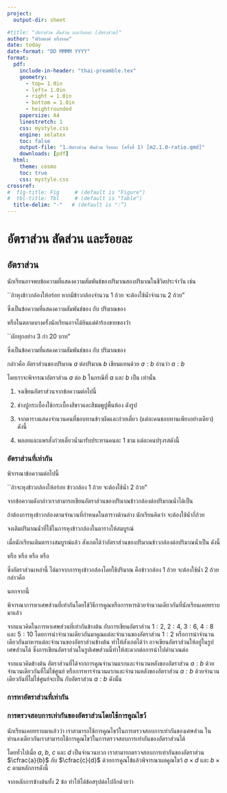---
project:
  output-dir: sheet

#title: "อัตราส่วน สัดส่วน และร้อยละ (อัตราส่วน)"
author: "พิริยพงศ์ หริ่งรอด"
date: today
date-format: "DD MMMM YYYY"
format:
  pdf:
    include-in-header: "thai-preamble.tex"
    geometry:
      - top= 1.0in
      - left= 1.0in
      - right = 1.0in
      - bottom = 1.0in
      - heightrounded
    papersize: A4
    linestretch: 1
    css: mystyle.css
    engine: xelatex
    toc: false
    output-file: "1.อัตราส่วน สัดส่วน ร้อยละ (ครั้งที่ 1) [m2.1.0-ratio.qmd]"
    downloads: [pdf]
  html:
    theme: cosmo
    toc: true
    css: mystyle.css
crossref:
#  fig-title: Fig     # (default is "Figure")
#  tbl-title: Tbl     # (default is "Table")
  title-delim: "-"   # (default is ":”)
---



\lhead{}
\chead{- \thepage \ -}
\rhead{ม.2 อัตราส่วน สัดส่วน ร้อยละ}
\renewcommand{\headrulewidth}{0.4pt}
\lfoot{\today}
\cfoot{}
\rfoot{Aj.Prem}
\renewcommand{\footrulewidth}{0.4pt}
\newtcolorbox{mybox}{colback=white!5!white,
colframe=red!30!black}

\definecolor{customblue}{HTML}{07C2F6}

# อัตราส่วน สัดส่วน และร้อยละ

## อัตราส่วน

นักเรียนอาจพบข้อความที่แสดงความสัมพันธ์ของปริมาณสองปริมาณในชีวิตประจำวัน เช่น

\centering
``ถ้าหุงข้าวกล้องให้อร่อย หากมีข้าวกล้องจำนวน $1$ ถ้วย จะต้องใช้น้ำจำนวน $2$ ถ้วย" 

\flushleft
ซึ่งเป็นข้อความที่แสดงความสัมพันธ์ของ \makebox[3cm]{\dotfill} กับ ปริมาณของ \makebox[3cm]{\dotfill} 

หรือในตลาดบางครั้งนักเรียนอาจได้ยินแม่ค้าร้องขายของว่่า

\centering
``ผักทุกอย่าง $3$ กำ $20$ บาท"

\flushleft
ซึ่งเป็นข้อความที่แสดงความสัมพันธ์ของ \makebox[3cm]{\dotfill} กับ ปริมาณของ \makebox[3cm]{\dotfill} 

<!--comment mybox -->
\begin{mybox}

ความสัมพันธ์ที่แสดงการเปรียบเทียบปริมาณสองปริมาณ ซึ่งอาจมีหน่วยเดียวกันหรือหน่วยต่างกันก็ได้ เรียกว่า \textbf{\textcolor{NavyBlue}{อัตราส่วน (ratio)}}

\end{mybox}

กล่าวคือ อัตราส่วนของปริมาณ $a$ ต่อปริมาณ $b$ เขียนแทนด้วย $a:b$ อ่านว่า $a:b$ 

<!--comment table -->
\renewcommand{\arraystretch}{1.5}

\begin{tabular}{lll}
เรียก    & $a$ & ว่าจำนวนแรกหรือจำนวนที่หนึ่งของอัตราส่วน \\
และเรียก & $b$ &ว่าจำนวนหลังหรือจำนวนที่สองของอัตราส่วน \\
\end{tabular}

\vspace{-7pt}
    โดยเราจะพิจารณาอัตราส่วน $a$ ต่อ $b$ ในกรณีที่ $a$ และ $b$ เป็น\textbf{จำนวนบวก} เท่านั้น 


<!--comment table -->
\begin{tabular}{lp{12cm}}

จากข้อความ & ``ถ้าหุงข้าวกล้องให้อร่อย หากมีข้าวกล้องจำนวน $1$ ถ้วย จะต้องใช้น้ำจำนวน $2$ ถ้วย" \\

          & เขียนให้อยู่ในรูปอัตราส่วนของ\textbf{ปริมาณข้าวกล้อง} ต่อ \textbf{ปริมาณน้ำ}โดยปริมาตร \\
          & ได้เป็น \dotfill \\

และจากข้อความ  & ``ผักทุกอย่าง $3$ กำ $20$ บาท" \\

          & เขียนให้อยู่ในรูปอัตราส่วนของ\textbf{ปริมาณผักเป็นกำ} ต่อ\textbf{ราคาเป็นบาท}\\
          & ได้เป็น \dotfill \\

\end{tabular}

<!--comment mybox -->
\begin{tcolorbox}[colback=white!5!white,
colframe=red!70!black]

อัตราส่วนที่แสดงการเปรียบเทียบปริมาณสองปริมาณที่มีหน่วยเดียวกัน และมีความชัดเจนว่าเป็นหน่วยของสิ่งใด เช่น น้ำหนักหรือจำนวนคน เราไม่นิยมเขียนหน่วยกำกับไว้
เช่น อัตราส่วนของน้ำหนักหญ้าสดต่อน้ำหนักมูลไก่เป็น $50:5$
\tcblower
อัตราส่วนที่แสดงการเปรียบเทียบปริมาณสองปริมาณที่มีหน่วยต่างกัน เราจะเขียนหน่วยกำกับไว้ที่คำอธิบาย เช่น อัตราส่วนของจำนวนไข่ไก่เป็น \textbf{ฟอง} ต่อราคาเป็น\textbf{บาท} เป็น $10:32$ หรือเขียนหน่วยกำกับไว้ในอัตราส่วน เช่น อัตราส่วนของจำนวนไข่ไก่ต่อราคาเป็น $10$ \textbf{ฟอง} $: 32$ \textbf{บาท}
\end{tcolorbox}

<!--comment newpage-->
\newpage
\centering
\begin{tcolorbox}[colback=white!5!white,
colframe=red!70!black,width=5cm]
\centering \textbf{ลองทำดู}
\end{tcolorbox}

\flushleft

1.    จงเขียนอัตราส่วนจากข้อความต่อไปนี้

\begin{tabular}[l]{p{0.5cm}lp{12cm}}

&1.1)  & ครู $2$ คน ดูแลนักเรียน $55$ คน \\
&      &  \dotfill \\

&1.2)  & นักเรียนใช้คอมพิวเตอร์เครื่องละ $3$ คน \\
&      &  \dotfill \\

&1.3)  & กรรไกร $3$ เล่ม สำหรับนักเรียน $10$ คน \\
&      &  \dotfill \\

&1.4)  & ราคาทองคำแท่งบาทละ $50,500$ บาท \\
&      &  \dotfill \\


&1.5)  & รถยนต์แล่นได้ระยะทาง $180$ กิโลเมตร ในเวลา $3$ ชั่วโมง \\
&      &  \dotfill \\


&1.6)  & อัตราการเต้นของของหัวใจมนุษย์เป็น $72$ ครั้งต่อนาที \\
&      &  \dotfill \\

&1.7)  & รูปสี่เหลี่ยมมุมฉาก มีความยาว $6$ เซนติเมตร และมีความกว้าง $4$ เซนติเมตร \\
&      &  \dotfill \\


&1.8)  & เตรียมน้ำเกลือสำหรับแช่ผลไม้โดยใช้เกลือ $2$ ช้อนชาและน้ำ $5$ ลิตร \\
&      &  \dotfill \\


&1.9)  & ชงกาแฟโดยใช้กาแฟ $2$ ช้อนชา และน้ำตาล $1$ ช้อนชา และน้ำตาล $1$ ช้อนชา \\
&      &  \dotfill \\


&1.10)  & แม่ซื้อมะม่วงและชมพู่อย่างละ $3$ กิโลกรัม \\
&      &  \dotfill \\

\end{tabular}

2.    ช่างปูกระเบื้องใช้กระเบื้องสีขาวและสีชมพูปูพื้นห้อง ดังรูป

\begin{tabular}{p{0.5cm}clp{8cm}}
& 
\multirow{5}*{\includegraphics[width=5cm]{images/tile_ratio.png}} & \multicolumn{2}{l}{จงเขียนอัตราส่วนต่อไปนี้} \\

&   & 1)  & อัตราส่วนของจำนวนกระเบื้องสีชมพูต่อจำนวนกระเบื้องสีขาว \\
&   &     & \dotfill \\

&   & 2)  & อัตราส่วนของจำนวนกระเบื้องสีชมพูต่อจำนวนกระเบื้องทั้งหมด \\
&   &     & \dotfill \\

\end{tabular}

<!--comment newpage-->
\newpage

3.    จากตารางแสดงจำนวนคนที่ชอบทานข้าวผัดและก๋วยเตี๋ยว (แต่ละคนชอบทานเพียงอย่างเดียว) ดังนี้

\centering

\begin{tabular}[c]{l|cc|}
\cline{2-3}
                                 & \multicolumn{2}{c|}{\textbf{เพศ}} \\ \hline
\multicolumn{1}{|l|}{\textbf{รายการอาหาร}} & \multicolumn{1}{c|}{\textbf{ชาย (คน)}} & \textbf{หญิง (คน)} \\ \hline
\multicolumn{1}{|l|}{ข้าวผัด}    & \multicolumn{1}{c|}{100}   & 160  \\ \hline
\multicolumn{1}{|l|}{ก๋วยเตี๋ยว} & \multicolumn{1}{c|}{720}   & 645  \\ \hline
\end{tabular}

\flushleft

\begin{tabular}{p{0.5cm}lp{13cm}}

& \multicolumn{2}{l}{จงใช้ข้อมูลในตารางเขียนอัตราส่วนแสดงการเปรียเทียบจำนวนคนต่อไปนี้} \\

& 1) & จำนวนผู้ชายที่ชอบทานข้าวผัดต่อจำนวนผู้ชายที่ชอบทานก๋วยเตี๋ยว \\

&    &  \dotfill \\

& 2) & จำนวนผู้หญิงที่ชอบทานข้าวผัดต่อจำนวนหญิงที่ชอบทานก๋วยเตี๋ยว \\

&    &  \dotfill \\

& 3) & จำนวนผู้ชายที่ชอบทานก๋วยเตี๋ยวต่อจำนวนผู้หญิงที่ชอบทานก๋วยเตี๋ยว \\

&    &  \dotfill \\

& 4) & จำนวนผู้ชายต่อจำนวนผู้หญิง \\

&    &  \dotfill \\



\end{tabular}

4.  พลอยและแพรสั่งก๋วยเตี๋ยวน้ำมารับประทานคนละ $1$ ชาม แต่ละคนปรุงรสดังนี้

\begin{tabular}{p{0.5cm}llll}

& พลอย  & ใส่น้ำปลา $1$ ช้อนชา & น้ำมะนาว $3$ ช้อนชา & และน้ำตาลทราย $2$ ช้อนชา \\

& แพร  & ใส่น้ำปลา $2$ ช้อนชา & น้ำมะนาว $3$ ช้อนชา & และน้ำตาลทราย $2$ ช้อนชา \\

& \multicolumn{4}{l}{นักเรียนคิดว่าก๋วยเตี๋ยวของใครจะมีรสเค็มมากกว่า}\\

& \multicolumn{4}{p{10cm}}{\dotfill}\\



\end{tabular}

<!--comment newpage-->
\newpage

### อัตราส่วนที่เท่ากัน

พิจารณาข้อความต่อไปนี้

\centering
``ถ้าจะหุงข้าวกล้องให้อร่อย ข้าวกล้อง $1$ ถ้วย จะต้องใช้น้ำ $2$ ถ้วย"

\vspace{-10pt}

\flushleft
จากข้อความดังกล่าวเราสามารถเขียนอัตราส่วนของปริมาณข้าวกล้องต่อปริมาณน้ำได้เป็น \dotfill

ถ้าต้องการหุงข้าวกล้องตามจำนวนที่กำหนดในตารางด้านล่าง นักเรียนคิดว่า จะต้องใช้น้ำกี่ถ้วย


จงเติมปริมาณน้ำที่ใช้ในการหุงข้าวกล้องในตารางให้สมบูรณ์

\centering

\begin{tabular}{c|p{1.5cm}|p{1.5cm}|p{1.5cm}|p{1.5cm}|p{1.5cm}}

\hline

ปริมาณข้าวกล้อง (ถ้วย) & \multicolumn{1}{c|}{$1$} 
                    & \multicolumn{1}{c|}{$2$}
                    & \multicolumn{1}{c|}{$3$}
                    & \multicolumn{1}{c|}{$4$}
                    & \multicolumn{1}{c}{$5$}\\


\hline

ปริมาณน้ำ (ถ้วย) &  
                    & 
                    & 
                    & 
                    & \\

\hline



\end{tabular}

เมื่อนักเรียนเติมตารางสมบูรณ์แล้ว สังเกตได้ว่าอัตราส่วนของปริมาณข้าวกล้องต่อปริมาณน้ำเป็น ดังนี้

\centering

\makebox[1.5cm]{\dotfill} หรือ \makebox[1.5cm]{\dotfill} หรือ \makebox[1.5cm]{\dotfill} หรือ \makebox[1.5cm]{\dotfill} หรือ \makebox[1.5cm]{\dotfill}

\flushleft

ซึ่งอัตราส่วนเหล่านี้ ได้มาจากการหุงข้าวกล้องโดยใช้ปริมาณ \textbf{แบบเดียวกัน} คือข้าวกล้อง $1$ ถ้วย จะต้องใช้น้ำ $2$ ถ้วย กล่าวคือ

\begin{tabular}{lcp{10cm}}
อัตราส่วน $2:4$  & สามารถเขียนได้เป็น & $1\times 2 : 2\times 2$ \\
อัตราส่วน $3:6$  & สามารถเขียนได้เป็น &  \dotfill                       \\
อัตราส่วน $4:8$  & สามารถเขียนได้เป็น &    \dotfill                      \\
อัตราส่วน $5:10$ & สามารถเขียนได้เป็น &   \dotfill                      \\
\end{tabular}

นอกจากนี้

\begin{tabular}{lcp{10cm}}

อัตราส่วน $1:2$   & สามารถเขียนได้เป็น & $2\div 2 : 4\div 2$ \\
                & หรือ &  \dotfill                       \\
                & หรือ &    \dotfill                      \\
                & หรือ &   \dotfill                      \\

\end{tabular}

พิจารณาการหาเศษส่วนที่เท่ากันโดยใช้วิธีการคูณหรือการหารด้วยจำนวนเดียวกันที่นักเรียนเคยทราบมาแล้ว

\centering

\renewcommand{\arraystretch}{2.5}

\begin{tabular}{c|c}

\hline
\textbf{คูณด้วยจำนวนเดียวกัน}  & \textbf{หารด้วยจำนวนเดียวกัน} \\

\hline
$\cfrac{1}{2}=\cfrac{1\times 2}{2\times 2}=\cfrac{2}{4}$ & 
$\cfrac{2}{4}=\cfrac{2\div 2}{4\div 2}=\cfrac{1}{2}$ \\

\hline
$\cfrac{1}{2}=\cfrac{1\times 3}{2\times 3}=\cfrac{\phantom{3}}{\phantom{6}}$ & 
$\cfrac{3}{6}=\cfrac{3\div 3}{6\div 3}=\cfrac{\phantom{1}}{\phantom{2}}$ \\

\hline
$\cfrac{1}{2}=\cfrac{1\times 4}{2\times 4}=\cfrac{\phantom{4}}{\phantom{8}}$ & 
$\cfrac{4}{8}=\cfrac{4\div \phantom{4}}{8\div \phantom{4}}=\cfrac{1}{2}$ \\

\hline
$\cfrac{1}{2}=\cfrac{1\times \phantom{5}}{2\times \phantom{5}}=\cfrac{5}{10}$ & 
$\cfrac{5}{10}=\cfrac{5\div \phantom{5}}{10\div \phantom{5}}=\cfrac{1}{2}$ \\

\hline

\end{tabular}

\flushleft

จากแนวคิดในการหาเศษส่วนที่เท่ากันข้างต้น กับการเขียนอัตราส่วน $1:2,\ 2:4,\ 3:6,\ 4:8$ และ $5:10$ โดยการนำจำนวนเดียวกันมาคูณแต่ละจำนวนของอัตราส่วน $1:2$ หรือการนำจำนวนเดียวกันมาหารแต่ละจำนวนของอัตราส่วนข้างต้น ทำให้สังเกตได้ว่า อาจเขียนอัตราส่วนให้อยู่ในรูปเศษส่วนได้ ซึ่งการเขียนอัตราส่วนในรูปเศษส่วนนี้ทำให้สะดวกต่อการนำไปคำนวณต่อ

<!--comment tcolorbox mybox-->
\centering
\begin{tcolorbox}[colback=white!5!white,
colframe=red!70!black,width=13cm]

อัตราส่วนของปริมาณ $a$ ต่อปริมาณ $b$ นอกจากเขียนแทนด้วย $a:b$ ยังสามารถเขียนในรูปเศษส่วนได้เป็น $\cfrac{a}{b}$

\end{tcolorbox}

\flushleft

จากแนวคิดข้างต้น อัตราส่วนที่ได้จากการคูณจำนวนแรกและจำนวนหลังของอัตราส่วน $a:b$ ด้วยจำนวนเดียวกันที่ไม่ใช่ศูนย์ หรือการหารจำนวนแรกและจำนวนหลังของอัตราส่วน $a:b$ ด้วยจำนวนเดียวกันที่ไม่ใช่ศูนย์จะเป็น \textbf{\textcolor{NavyBlue}{อัตราส่วนที่เท่ากัน}} กับอัตราส่วน $a:b$ ดังนั้น

\centering

\begin{tabular}{llllllllll}

     & $1:2$          & = & $2:4$ & = & $3:6$ & = & $4:8$ & = & $5:6$ \\
หรือ & $\cfrac{1}{2}$ & = & \makebox[1.5cm]{\dotfill}      & = & \makebox[1.5cm]{\dotfill}       & = & \makebox[1.5cm]{\dotfill}       & = &     \makebox[1.5cm]{\dotfill} \\

\end{tabular}

\flushleft

### การหาอัตราส่วนที่เท่ากัน

\centering

<!--comment tcolorbox mybox -->
\begin{tcolorbox}[colback=white!5!white,
colframe=red!70!black, width=13cm]

\textbf{หลักการคูณ}

เมื่อคูณแต่ละจำนวนในอัตราส่วนใดด้วยจำนวนเดียวกันโดยที่จำนวนนั้นไม่เท่ากับศูนย์จะได้อัตราส่วนใหม่ที่เท่ากับอัตราส่วนเดิม


\tcblower

\textbf{หลักการหาร}

เมื่อหารแต่ละจำนวนในอัตราส่วนใดด้วยจำนวนเดียวกันโดยที่จำนวนนั้นไม่เท่ากับศูนย์จะได้อัตราส่วนใหม่ที่เท่ากับอัตราส่วนเดิม


\end{tcolorbox}


\flushleft

\renewcommand{\arraystretch}{1.5}

\begin{longtable}[l]{lp{13cm}}

\textbf{ตัวอย่างที่ 1} & จงหาอัตราส่วนที่เท่ากับอัตราส่วน $5:9$ มาอีก $5$ อัตราส่วน โดยใช้หลักการคูณ \\
\textbf{วิธีทำ}     &   \dotfill        \\
                  &   \dotfill  \\   
                  &   \dotfill  \\      
                  &   \dotfill  \\      
                  &   \dotfill  \\      
                  &   \dotfill  \\ 
                  &   ดังนั้น อัตราส่วนอีก $5$ อัตราส่วนที่เท่ากับอัตราส่วน $5:9$ ได้แก่ \\  
                  &   \dotfill  \\   

%comment newpage
\newpage

\textbf{ตัวอย่างที่ 2} & จงหาอัตราส่วนที่เท่ากับอัตราส่วน $\cfrac{144}{180}$ มาอีก $3$ อัตราส่วน โดยใช้หลักการหาร \\
\textbf{วิธีทำ}     &   \dotfill        \\
                  &   \dotfill  \\   
                  &   \dotfill  \\      
                  &   \dotfill  \\      
                  &   \dotfill  \\      
                  &   \dotfill  \\ 
                  &   ดังนั้น อัตราส่วนอีก $3$ อัตราส่วนที่เท่ากับอัตราส่วน $\cfrac{144}{180}$ ได้แก่ \\  
                  &   \dotfill  \\  
                              
\end{longtable}

\centering
<!--comment tcolorbox mybox-->
\begin{tcolorbox}[colback=white!5!white,
colframe=red!70!black,width=7cm]
\centering \textbf{ลองทำดู : อัตราส่วนที่เท่ากัน}
\end{tcolorbox}

\flushleft

\textbf{จงหาอัตราส่วนที่เท่ากับอัตราส่วนที่กำหนดให้ในแต่ละข้อมา $3$ อัตราส่วน โดยแต่ละข้อต้องใช้ทั้งหลักการคูณและหลักการหาร}

\renewcommand{\arraystretch}{2.2}

\begin{longtable}[l]{llp{5.5cm}|llp{5.5cm}}

1.  & $\cfrac{1}{2}$   &           & 2.  & $\cfrac{3}{4}$   & \\
    & \textbf{วิธีทำ}  &  \dotfill &     & \textbf{วิธีทำ}  & \dotfill\\
    &               &  \dotfill &     &                 & \dotfill\\ 
    &               &  \dotfill &     &                 & \dotfill\\ 
    &               &  \dotfill &     &                 & \dotfill\\ 
    & \textbf{ตอบ}  &  \dotfill &     & \textbf{ตอบ}  & \dotfill\\        

3.  & $\cfrac{5}{9}$   &           & 4.  & $1:5$   & \\
    & \textbf{วิธีทำ}  &  \dotfill &     & \textbf{วิธีทำ}  & \dotfill\\
    &               &  \dotfill &     &                 & \dotfill\\ 
    &               &  \dotfill &     &                 & \dotfill\\ 
    &               &  \dotfill &     &                 & \dotfill\\ 
    & \textbf{ตอบ}  &  \dotfill &     & \textbf{ตอบ}  & \dotfill\\  
%comment newpage

\newpage

5.  & $8:12$   &           & 6.  & $\cfrac{1.1}{3.3}$   & \\
    & \textbf{วิธีทำ}  &  \dotfill &     & \textbf{วิธีทำ}  & \dotfill\\
    &               &  \dotfill &     &                 & \dotfill\\ 
    &               &  \dotfill &     &                 & \dotfill\\ 
    &               &  \dotfill &     &                 & \dotfill\\ 
    & \textbf{ตอบ}  &  \dotfill &     & \textbf{ตอบ}  & \dotfill\\      

7.  & $\cfrac{0.2}{0.05}$   &           & 8.  & $\cfrac{1.5}{2.5}$   & \\
    & \textbf{วิธีทำ}  &  \dotfill &     & \textbf{วิธีทำ}  & \dotfill\\
    &               &  \dotfill &     &                 & \dotfill\\ 
    &               &  \dotfill &     &                 & \dotfill\\ 
    &               &  \dotfill &     &                 & \dotfill\\ 
    & \textbf{ตอบ}  &  \dotfill &     & \textbf{ตอบ}  & \dotfill\\   

9.  & $\cfrac{72}{144}$   &           & 10.  & $\cfrac{63}{108}$   & \\
    & \textbf{วิธีทำ}  &  \dotfill &     & \textbf{วิธีทำ}  & \dotfill\\
    &               &  \dotfill &     &                 & \dotfill\\ 
    &               &  \dotfill &     &                 & \dotfill\\ 
    &               &  \dotfill &     &                 & \dotfill\\ 
    & \textbf{ตอบ}  &  \dotfill &     & \textbf{ตอบ}  & \dotfill\\  
%comment newpage

\newpage

11.  & $\cfrac{1}{2}:\cfrac{3}{4}$   &           & 12.  & $\cfrac{2}{3}:\cfrac{5}{9}$   & \\
    & \textbf{วิธีทำ}  &  \dotfill &     & \textbf{วิธีทำ}  & \dotfill\\
    &               &  \dotfill &     &                 & \dotfill\\ 
    &               &  \dotfill &     &                 & \dotfill\\ 
    &               &  \dotfill &     &                 & \dotfill\\ 
    & \textbf{ตอบ}  &  \dotfill &     & \textbf{ตอบ}  & \dotfill\\  

\end{longtable}

### การตรวจสอบการเท่ากันของอัตราส่วนโดยใช้การคูณไขว้

นักเรียนเคยทราบมาแล้วว่า เราสามารถใช้การคูณไขว้ในการตรวจสอบการเท่ากันของเศษส่วน ในทำนองเดียวกันเราสามารถใช้การคูณไขว้ในการตรวจสอบการเท่ากันของอัตราส่วนได้

โดยทั่วไปเมื่อ $a,\ b,\ c$ และ $d$ เป็นจำนวนบวก เราสามารถตรวจสอบการเท่ากันของอัตราส่วน $\cfrac{a}{b}$ กับ $\cfrac{c}{d}$ ด้วยการคูณไข้แล้วพิจารณาผลคูณไขว้ $a\times d$ และ $b\times c$ ตามหลักการดังนี้

\centering
\begin{tcolorbox}[colback=white!5!white,
colframe=red!70!black,width=8cm]

1. ถ้า $a\times d=b\times c$ แล้ว $\cfrac{a}{b}=\cfrac{c}{d}$

2. ถ้า $a\times d\not= b\times c$ แล้ว $\cfrac{a}{b}\not=\cfrac{c}{d}$

\end{tcolorbox}

\flushleft

จากหลักการข้างต้นทั้ง 2 ข้อ ทำให้ได้ข้อสรุปต่อไปอีกด้วยว่า

\centering
\begin{tcolorbox}[colback=white!5!white,
colframe=red!70!black,width=7cm]

ถ้า $\cfrac{a}{b}=\cfrac{c}{d}$ แล้ว $a\times d=b\times c$

\end{tcolorbox}

\flushleft

\renewcommand{\arraystretch}{1.5}

\begin{longtable}[l]{lp{13cm}}

\textbf{ตัวอย่างที่ 3} & จงพิจารณาว่าอัตราส่วนที่กำหนดให้แต่ละข้อเป็นอัตราส่วนที่เท่ากันหรือไม่ \\
                  & 1) $\cfrac{2}{6}$ และ $\cfrac{15}{45}$ \\
                  & 2) $\cfrac{3}{7}$ และ $\cfrac{6}{10}$ \\

\textbf{วิธีทำ}     &   \dotfill  \\   
                  &   \dotfill  \\      
                  &   \dotfill  \\      
                  &   \dotfill  \\ 
                  &   \dotfill  \\
                  &   \dotfill  \\  
          
                              
\end{longtable}

\centering
<!--comment tcolorbox mybox-->
\begin{tcolorbox}[colback=white!5!white,
colframe=red!70!black,width=8cm]
\centering \textbf{ลองทำดู : การตรวจสอบอัตราส่วนที่เท่ากัน}
\end{tcolorbox}

\flushleft

\textbf{จงพิจารณาอัตราส่วนที่กำหนดให้แต่ละข้อต่อไปนี้ว่าเป็นอัตราส่วนที่เท่ากันหรือไม่ พร้อมทั้งแสดงวิธีคิด}

\renewcommand{\arraystretch}{2.2}

\begin{longtable}[l]{llp{5.5cm}|llp{5.5cm}}

1.  &   \multicolumn{2}{l}{$2:5$ และ $10:25$}           & 2.  & \multicolumn{2}{l}{$15:24$ และ $5:8$} \\
    & \textbf{วิธีทำ}  &  \dotfill &     & \textbf{วิธีทำ}  & \dotfill\\
    &               &  \dotfill &     &                 & \dotfill\\ 
    &               &  \dotfill &     &                 & \dotfill\\ 
    &               &  \dotfill &     &                 & \dotfill\\ 
    & \textbf{ตอบ}  &  \dotfill &     & \textbf{ตอบ}  & \dotfill\\        

3.  & \multicolumn{2}{l}{$\cfrac{7}{11}$ และ $\cfrac{49}{121}$}           & 4.  & \multicolumn{2}{l}{$\cfrac{24}{56}$ และ $\cfrac{36}{60}$} \\
    & \textbf{วิธีทำ}  &  \dotfill &     & \textbf{วิธีทำ}  & \dotfill\\
    &               &  \dotfill &     &                 & \dotfill\\ 
    &               &  \dotfill &     &                 & \dotfill\\ 
    &               &  \dotfill &     &                 & \dotfill\\ 
    & \textbf{ตอบ}  &  \dotfill &     & \textbf{ตอบ}  & \dotfill\\  


5.  & \multicolumn{2}{l}{$\cfrac{4}{1.5}$ และ $\cfrac{8}{3}$}          & 6.  & \multicolumn{2}{l}{$0.3:5$ และ $6:100$} \\
    & \textbf{วิธีทำ}  &  \dotfill &     & \textbf{วิธีทำ}  & \dotfill\\
    &               &  \dotfill &     &                 & \dotfill\\ 
    &               &  \dotfill &     &                 & \dotfill\\ 
    &               &  \dotfill &     &                 & \dotfill\\ 
    & \textbf{ตอบ}  &  \dotfill &     & \textbf{ตอบ}  & \dotfill\\      

%comment newpage
\newpage

7.  & \multicolumn{2}{l}{$7:2$ และ $24.5:7$}            & 8.  & \multicolumn{2}{l}{$3.5:1.5$ และ $5:2$} \\
    & \textbf{วิธีทำ}  &  \dotfill &     & \textbf{วิธีทำ}  & \dotfill\\
    &               &  \dotfill &     &                 & \dotfill\\ 
    &               &  \dotfill &     &                 & \dotfill\\ 
    &               &  \dotfill &     &                 & \dotfill\\ 
    & \textbf{ตอบ}  &  \dotfill &     & \textbf{ตอบ}  & \dotfill\\   

 

\end{longtable}
